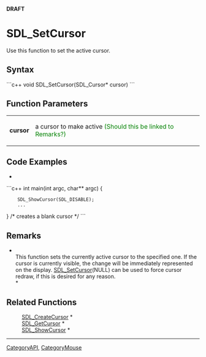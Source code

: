 <!-- pragma section-numbers off -->
<!-- pragma disable-camelcase -->
'''DRAFT'''

= SDL_SetCursor =
Use this function to set the active cursor.


== Syntax ==
```c++
void SDL_SetCursor(SDL_Cursor* cursor)
```

== Function Parameters ==
{|
|'''cursor'''
|a cursor to make active <span style="color: green;">(Should this be linked to Remarks?)</span>
|}

== Code Examples ==
*
```c++
int main(int argc, char** argc) {
     SDL_ShowCursor(SDL_DISABLE);
     ...
}
/* creates a blank cursor */
```

== Remarks ==
*<br/>This function sets the currently active cursor to the specified one. If the cursor is currently visible, the change will be immediately represented on the display. [[SDL_SetCursor]](NULL) can be used to force cursor redraw, if this is desired for any reason. <br/>*

== Related Functions ==
:[[SDL_CreateCursor]] *
:[[SDL_GetCursor]] *
:[[SDL_ShowCursor]] *

----
[[CategoryAPI]], [[CategoryMouse]]
